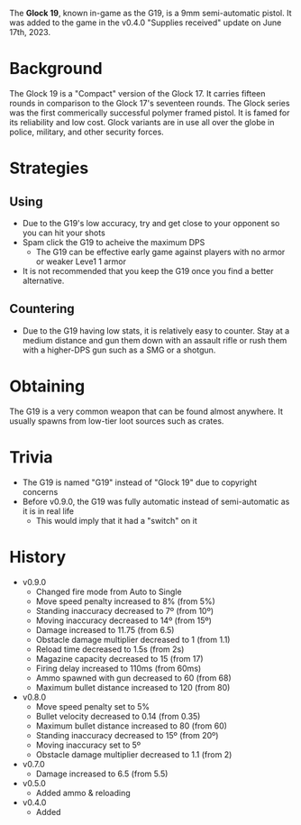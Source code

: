 The **Glock 19**, known in-game as the G19, is a 9mm semi-automatic pistol. It was added to the game in the v0.4.0 "Supplies received" update on June 17th, 2023.

# Background
The Glock 19 is a "Compact" version of the Glock 17. It carries fifteen rounds in comparison to the Glock 17's seventeen rounds. The Glock series was the first commerically successful polymer framed pistol. It is famed for its reliability and low cost. Glock variants are in use all over the globe in police, military, and other security forces.

# Strategies 
## Using
- Due to the G19's low accuracy, try and get close to your opponent so you can hit your shots
- Spam click the G19 to acheive the maximum DPS
  - The G19 can be effective early game against players with no armor or weaker Leve1 1 armor
- It is not recommended that you keep the G19 once you find a better alternative.

## Countering
- Due to the G19 having low stats, it is relatively easy to counter. Stay at a medium distance and gun them down with an assault rifle or rush them with a higher-DPS gun such as a SMG or a shotgun.

# Obtaining
The G19 is a very common weapon that can be found almost anywhere. It usually spawns from low-tier loot sources such as crates.

# Trivia
- The G19 is named "G19" instead of "Glock 19" due to copyright concerns
- Before v0.9.0, the G19 was fully automatic instead of semi-automatic as it is in real life
  - This would imply that it had a "switch" on it

# History
- v0.9.0
  - Changed fire mode from Auto to Single
  - Move speed penalty increased to 8% (from 5%)
  - Standing inaccuracy decreased to 7º (from 10º)
  - Moving inaccuracy decreased to 14º (from 15º)
  - Damage increased to 11.75 (from 6.5)
  - Obstacle damage multiplier decreased to 1 (from 1.1)
  - Reload time decreased to 1.5s (from 2s)
  - Magazine capacity decreased to 15 (from 17)
  - Firing delay increased to 110ms (from 60ms)
  - Ammo spawned with gun decreased to 60 (from 68)
  - Maximum bullet distance increased to 120 (from 80)
- v0.8.0
  - Move speed penalty set to 5%
  - Bullet velocity decreased to 0.14 (from 0.35)
  - Maximum bullet distance increased to 80 (from 60)
  - Standing inaccuracy decreased to 15º (from 20º)
  - Moving inaccuracy set to 5º
  - Obstacle damage multiplier decreased to 1.1 (from 2)
- v0.7.0
  - Damage increased to 6.5 (from 5.5)
- v0.5.0
  - Added ammo & reloading
- v0.4.0
  - Added
